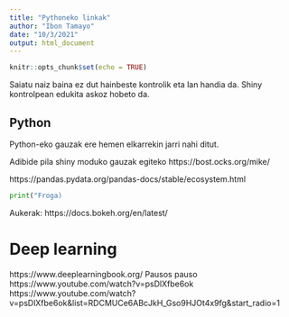 ```yaml
---
title: "Pythoneko linkak"
author: "Ibon Tamayo"
date: "10/3/2021"
output: html_document
---
```


```r
knitr::opts_chunk$set(echo = TRUE)
```


Saiatu naiz baina ez dut hainbeste kontrolik eta lan handia da. 
Shiny kontrolpean edukita askoz hobeto da. 


## Python

Python-eko gauzak ere hemen elkarrekin jarri nahi ditut. 

Adibide pila shiny moduko gauzak egiteko
https://bost.ocks.org/mike/

https://pandas.pydata.org/pandas-docs/stable/ecosystem.html

```python
print("Froga)
```

Aukerak:
https://docs.bokeh.org/en/latest/

# Deep learning

https://www.deeplearningbook.org/
Pausos pauso
https://www.youtube.com/watch?v=psDlXfbe6ok
https://www.youtube.com/watch?v=psDlXfbe6ok&list=RDCMUCe6ABcJkH_Gso9HJOt4x9fg&start_radio=1

